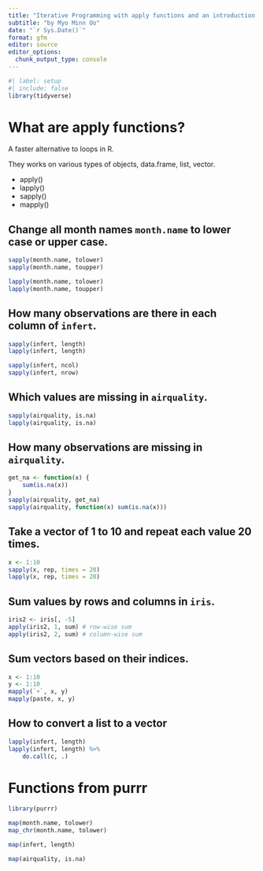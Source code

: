 ```yaml
---
title: "Iterative Programming with apply functions and an introduction to Purrr"
subtitle: "by Myo Minn Oo" 
date: "`r Sys.Date()`"
format: gfm
editor: source
editor_options: 
  chunk_output_type: console
---
```


```r
#| label: setup
#| include: false
library(tidyverse)
```


# What are apply functions? 

A faster alternative to loops in R. 

They works on various types of objects, data.frame, list, vector.

- apply()
- lapply()
- sapply()
- mapply()


## Change all month names `month.name` to lower case or upper case. 

```r
sapply(month.name, tolower)
sapply(month.name, toupper)

lapply(month.name, tolower)
lapply(month.name, toupper)
```


## How many observations are there in each column of `infert`. 

```r
sapply(infert, length)
lapply(infert, length)

sapply(infert, ncol)
sapply(infert, nrow)
```


## Which values are missing in `airquality`. 

```r
sapply(airquality, is.na)
lapply(airquality, is.na)
```


## How many observations are missing in `airquality`.

```r
get_na <- function(x) {
	sum(is.na(x))
}
sapply(airquality, get_na)
sapply(airquality, function(x) sum(is.na(x)))
```


## Take a vector of 1 to 10 and repeat each value 20 times. 

```r
x <- 1:10
sapply(x, rep, times = 20)
lapply(x, rep, times = 20)
```


## Sum values by rows and columns in `iris`. 

```r
iris2 <- iris[, -5]
apply(iris2, 1, sum) # row-wise sum
apply(iris2, 2, sum) # column-wise sum
```

## Sum vectors based on their indices. 

```r
x <- 1:10
y <- 1:10
mapply(`+`, x, y)
mapply(paste, x, y)
```


## How to convert a list to a vector
```r
lapply(infert, length) 
lapply(infert, length) %>% 
	do.call(c, .)
```
	



# Functions from purrr



```r
library(purrr)

map(month.name, tolower)
map_chr(month.name, tolower)

map(infert, length)

map(airquality, is.na)
```

